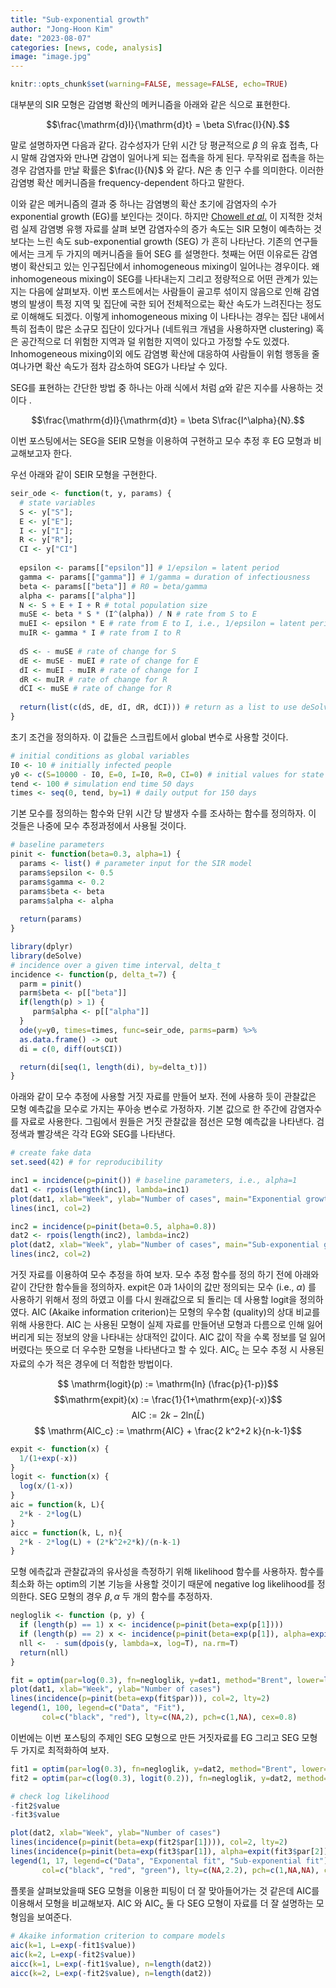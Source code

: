 ```yaml
---
title: "Sub-exponential growth"
author: "Jong-Hoon Kim"
date: "2023-08-07"
categories: [news, code, analysis]
image: "image.jpg"
---
```


```r
knitr::opts_chunk$set(warning=FALSE, message=FALSE, echo=TRUE) 
```

대부분의 SIR 모형은 감염병 확산의 메커니즘을 아래와 같은 식으로 표현한다.

$$\frac{\mathrm{d}I}{\mathrm{d}t} = \beta S\frac{I}{N}.$$

말로 설명하자면 다음과 같다. 감수성자가 단위 시간 당 평균적으로 $\beta$ 의 유효 접촉, 다시 말해 감염자와 만나면 감염이 일어나게 되는 접촉을 하게 된다. 무작위로 접촉을 하는 경우 감염자를 만날 확률은 $\frac{I}{N}$ 와 같다. $N$은 총 인구 수를 의미한다. 이러한 감염병 확산 메커니즘을 frequency-dependent 하다고 말한다.

이와 같은 메커니즘의 결과 중 하나는 감염병의 확산 초기에 감염자의 수가 exponential growth (EG)를 보인다는 것이다. 하지만 [Chowell *et al*.](https://royalsocietypublishing.org/doi/10.1098/rsif.2016.0659) 이 지적한 것처럼 실제 감염병 유행 자료를 살펴 보면 감염자수의 증가 속도는 SIR 모형이 예측하는 것 보다는 느린 속도 sub-exponential growth (SEG) 가 흔히 나타난다. 기존의 연구들에서는 크게 두 가지의 메커니즘을 들어 SEG 를 설명한다. 첫째는 어떤 이유로든 감염병이 확산되고 있는 인구집단에서 inhomogeneous mixing이 일어나는 경우이다. 왜 inhomogeneous mixing이 SEG를 나타내는지 그리고 정량적으로 어떤 관계가 있는지는 다음에 살펴보자. 이번 포스트에서는 사람들이 골고루 섞이지 않음으로 인해 감염병의 발생이 특정 지역 및 집단에 국한 되어 전체적으로는 확산 속도가 느려진다는 정도로 이해해도 되겠다. 이렇게 inhomogeneous mixing 이 나타나는 경우는 집단 내에서 특히 접촉이 많은 소규모 집단이 있다거나 (네트워크 개념을 사용하자면 clustering) 혹은 공간적으로 더 위험한 지역과 덜 위험한 지역이 있다고 가정할 수도 있겠다. Inhomogeneous mixing이외 에도 감염병 확산에 대응하여 사람들이 위험 행동을 줄여나가면 확산 속도가 점차 감소하여 SEG가 나타날 수 있다.

SEG를 표현하는 간단한 방법 중 하나는 아래 식에서 처럼 [$\alpha$](https://royalsocietypublishing.org/doi/10.1098/rsif.2016.0659)와 같은 지수를 사용하는 것이다 .

$$\frac{\mathrm{d}I}{\mathrm{d}t} = \beta S\frac{I^\alpha}{N}.$$

이번 포스팅에서는 SEG을 SEIR 모형을 이용하여 구현하고 모수 추정 후 EG 모형과 비교해보고자 한다.

우선 아래와 같이 SEIR 모형을 구현한다.

```r
seir_ode <- function(t, y, params) {
  # state variables 
  S <- y["S"]; 
  E <- y["E"]; 
  I <- y["I"]; 
  R <- y["R"];
  CI <- y["CI"]
  
  epsilon <- params[["epsilon"]] # 1/epsilon = latent period
  gamma <- params[["gamma"]] # 1/gamma = duration of infectiousness
  beta <- params[["beta"]] # R0 = beta/gamma
  alpha <- params[["alpha"]]
  N <- S + E + I + R # total population size
  muSE <- beta * S * (I^(alpha)) / N # rate from S to E
  muEI <- epsilon * E # rate from E to I, i.e., 1/epsilon = latent period
  muIR <- gamma * I # rate from I to R
  
  dS <- - muSE # rate of change for S
  dE <- muSE - muEI # rate of change for E
  dI <- muEI - muIR # rate of change for I
  dR <- muIR # rate of change for R
  dCI <- muSE # rate of change for R
  
  return(list(c(dS, dE, dI, dR, dCI))) # return as a list to use deSolve package
}
```

초기 조건을 정의하자. 이 값들은 스크립트에서 global 변수로 사용할 것이다.

```r
# initial conditions as global variables
I0 <- 10 # initially infected people
y0 <- c(S=10000 - I0, E=0, I=I0, R=0, CI=0) # initial values for state variables
tend <- 100 # simulation end time 50 days
times <- seq(0, tend, by=1) # daily output for 150 days
```

기본 모수를 정의하는 함수와 단위 시간 당 발생자 수를 조사하는 함수를 정의하자. 이 것들은 나중에 모수 추정과정에서 사용될 것이다.

```r
# baseline parameters
pinit <- function(beta=0.3, alpha=1) {
  params <- list() # parameter input for the SIR model
  params$epsilon <- 0.5
  params$gamma <- 0.2
  params$beta <- beta
  params$alpha <- alpha
  
  return(params)
}

library(dplyr)
library(deSolve)
# incidence over a given time interval, delta_t
incidence <- function(p, delta_t=7) {
  parm = pinit()
  parm$beta <- p[["beta"]]
  if(length(p) > 1) {
     parm$alpha <- p[["alpha"]]
  }
  ode(y=y0, times=times, func=seir_ode, parms=parm) %>%
  as.data.frame() -> out
  di = c(0, diff(out$CI))

  return(di[seq(1, length(di), by=delta_t)])
}
```

아래와 같이 모수 추정에 사용할 거짓 자료를 만들어 보자. 전에 사용하 듯이 관찰값은 모형 예측값을 모수로 가지는 푸아송 변수로 가정하자. 기본 값으로 한 주간에 감염자수를 자료로 사용한다. 그림에서 원들은 거짓 관찰값을 점선은 모형 예측값을 나타낸다. 검정색과 빨강색은 각각 EG와 SEG를 나타낸다.

```r
# create fake data
set.seed(42) # for reproducibility

inc1 = incidence(p=pinit()) # baseline parameters, i.e., alpha=1
dat1 <- rpois(length(inc1), lambda=inc1)
plot(dat1, xlab="Week", ylab="Number of cases", main="Exponential growth")
lines(inc1, col=2)

inc2 = incidence(p=pinit(beta=0.5, alpha=0.8)) 
dat2 <- rpois(length(inc2), lambda=inc2)
plot(dat2, xlab="Week", ylab="Number of cases", main="Sub-exponential growth")
lines(inc2, col=2)
```

거짓 자료를 이용하여 모수 추정을 하여 보자. 모수 추정 함수를 정의 하기 전에 아래와 같이 간단한 함수들을 정의하자. $\mathrm{expit}$은 0과 1사이의 값만 정의되는 모수 (i.e., $\alpha$) 를 사용하기 위해서 정의 하였고 이를 다시 원래값으로 되 돌리는 데 사용할 $\mathrm{logit}$을 정의하였다. $\mathrm{AIC}$ (Akaike information criterion)는 모형의 우수함 (quality)의 상대 비교를 위해 사용한다. AIC 는 사용된 모형이 실제 자료를 만들어낸 모형과 다름으로 인해 잃어버리게 되는 정보의 양을 나타내는 상대적인 값이다. $\mathrm{AIC}$ 값이 작을 수록 정보를 덜 잃어버렸다는 뜻으로 더 우수한 모형을 나타낸다고 할 수 있다. $\mathrm{AIC_c}$ 는 모수 추정 시 사용된 자료의 수가 적은 경우에 더 적합한 방법이다.

$$ \mathrm{logit}(p) := \mathrm{ln} (\frac{p}{1-p})$$ $$\mathrm{expit}(x) :=  \frac{1}{1+\mathrm{exp}(-x)}$$ $$\mathrm{AIC} := 2k - 2\mathrm{ln}(\hat{L})$$ $$ \mathrm{AIC_c} := \mathrm{AIC} + \frac{2 k^2+2 k}{n-k-1}$$

```r
expit <- function(x) {
  1/(1+exp(-x))  
}
logit <- function(x) {
  log(x/(1-x))  
}
aic = function(k, L){
  2*k - 2*log(L)
}
aicc = function(k, L, n){
  2*k - 2*log(L) + (2*k^2+2*k)/(n-k-1)
}
```

모형 에측값과 관찰값과의 유사성을 측정하기 위해 likelihood 함수를 사용하자. 함수를 최소화 하는 optim의 기본 기능을 사용할 것이기 때문에 negative log likelihood를 정의한다. SEG 모형의 경우 $\beta, \alpha$ 두 개의 함수를 추정하자.

```r
negloglik <- function (p, y) {
  if (length(p) == 1) x <- incidence(p=pinit(beta=exp(p[1])))
  if (length(p) == 2) x <- incidence(p=pinit(beta=exp(p[1]), alpha=expit(p[2])))
  nll <-  - sum(dpois(y, lambda=x, log=T), na.rm=T)
  return(nll)
}
```

```r
fit = optim(par=log(0.3), fn=negloglik, y=dat1, method="Brent", lower=log(1e-6), upper=log(0.9))
plot(dat1, xlab="Week", ylab="Number of cases")
lines(incidence(p=pinit(beta=exp(fit$par))), col=2, lty=2)
legend(1, 100, legend=c("Data", "Fit"),
       col=c("black", "red"), lty=c(NA,2), pch=c(1,NA), cex=0.8)
```

이번에는 이번 포스팅의 주제인 SEG 모형으로 만든 거짓자료를 EG 그리고 SEG 모형 두 가지로 최적화하여 보자.

```r
fit1 = optim(par=log(0.3), fn=negloglik, y=dat2, method="Brent", lower=log(1e-6), upper=log(0.9))
fit2 = optim(par=c(log(0.3), logit(0.2)), fn=negloglik, y=dat2, method="Nelder-Mead")

# check log likelihood
-fit2$value
-fit3$value

plot(dat2, xlab="Week", ylab="Number of cases")
lines(incidence(p=pinit(beta=exp(fit2$par[1]))), col=2, lty=2)
lines(incidence(p=pinit(beta=exp(fit3$par[1]), alpha=expit(fit3$par[2]))), col=3, lty=2)
legend(1, 17, legend=c("Data", "Exponental fit", "Sub-exponential fit"),
       col=c("black", "red", "green"), lty=c(NA,2.2), pch=c(1,NA,NA), cex=0.8)
```

플롯을 살펴보았을때 SEG 모형을 이용한 피팅이 더 잘 맞아들어가는 것 같은데 $\mathrm{AIC}$를 이용해서 모형을 비교해보자. $\mathrm{AIC}$ 와 $\mathrm{AIC_c}$ 둘 다 SEG 모형이 자료를 더 잘 설명하는 모형임을 보여준다.

```r
# Akaike information criterion to compare models
aic(k=1, L=exp(-fit1$value)) 
aic(k=2, L=exp(-fit2$value)) 
aicc(k=1, L=exp(-fit1$value), n=length(dat2))
aicc(k=2, L=exp(-fit2$value), n=length(dat2))
```
